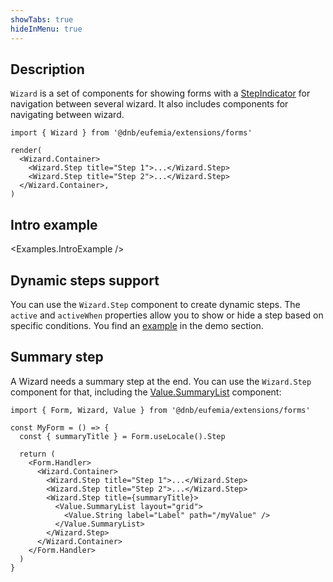 ```yaml
---
showTabs: true
hideInMenu: true
---
```



## Description

`Wizard` is a set of components for showing forms with a [StepIndicator](/uilib/components/step-indicator/) for navigation between several wizard. It also includes components for navigating between wizard.

```tsx
import { Wizard } from '@dnb/eufemia/extensions/forms'

render(
  <Wizard.Container>
    <Wizard.Step title="Step 1">...</Wizard.Step>
    <Wizard.Step title="Step 2">...</Wizard.Step>
  </Wizard.Container>,
)
```

## Intro example

<Examples.IntroExample />

## Dynamic steps support

You can use the `Wizard.Step` component to create dynamic steps. The `active` and `activeWhen` properties allow you to show or hide a step based on specific conditions. You find an [example](/uilib/extensions/forms/Wizard/Step/#dynamic-steps) in the demo section.

## Summary step

A Wizard needs a summary step at the end. You can use the `Wizard.Step` component for that, including the [Value.SummaryList](/uilib/extensions/forms/Value/SummaryList/) component:

```tsx
import { Form, Wizard, Value } from '@dnb/eufemia/extensions/forms'

const MyForm = () => {
  const { summaryTitle } = Form.useLocale().Step

  return (
    <Form.Handler>
      <Wizard.Container>
        <Wizard.Step title="Step 1">...</Wizard.Step>
        <Wizard.Step title="Step 2">...</Wizard.Step>
        <Wizard.Step title={summaryTitle}>
          <Value.SummaryList layout="grid">
            <Value.String label="Label" path="/myValue" />
          </Value.SummaryList>
        </Wizard.Step>
      </Wizard.Container>
    </Form.Handler>
  )
}
```
